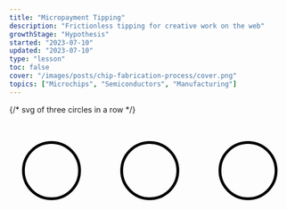 ```yaml
---
title: "Micropayment Tipping"
description: "Frictionless tipping for creative work on the web"
growthStage: "Hypothesis"
started: "2023-07-10"
updated: "2023-07-10"
type: "lesson"
toc: false
cover: "/images/posts/chip-fabrication-process/cover.png"
topics: ["Microchips", "Semiconductors", "Manufacturing"]
---
```


<div >
  {/* svg of three circles in a row */}
  <svg
    width = "100%"
    height = "100%"
    viewBox = "0 0 100 100"
    preserveAspectRatio = "none"
  >
    <circle
      cx = "15"
      cy = "20"
      r = "10"
      fill = "transparent"
      stroke = "black"
      strokeWidth = "1"
    />
    <circle
      cx = "50"
      cy = "20"
      r = "10"
      fill = "transparent"
      stroke = "black"
      strokeWidth = "1"
    />
    <circle
      cx = "85"
      cy = "20"
      r = "10"
      fill = "transparent"
      stroke = "black"
      strokeWidth = "1"
    />
  </svg >
</div >

